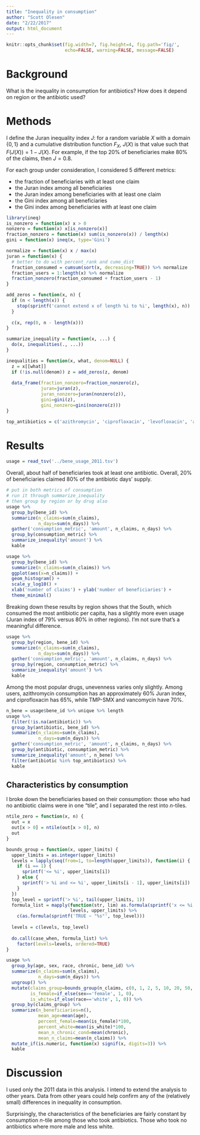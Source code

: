 ```yaml
---
title: "Inequality in consumption"
author: "Scott Olesen"
date: "2/22/2017"
output: html_document
---
```


```r
knitr::opts_chunk$set(fig.width=7, fig.height=4, fig.path='fig/',
                      echo=FALSE, warning=FALSE, message=FALSE)
```

# Background

What is the inequality in consumption for antibiotics? How does it depend on region or the antibiotic used?

# Methods

I define the Juran inequality index $J$: for a random variable $X$ with a domain $\{0, 1\}$ and a cumulative distribution function $F_X$, $J(X)$ is that value such that $F(J(X)) = 1 - J(X)$. For example, if the top 20% of beneficiaries make 80% of the claims, then $J = 0.8$.

For each group under consideration, I considered 5 different metrics:

- the fraction of beneficiaries with at least one claim
- the Juran index among all beneficiaries
- the Juran index among beneficiaries with at least one claim
- the Gini index among all beneficiaries
- the Gini index among beneficiaries with at least one claim

```r
library(ineq)
is_nonzero = function(x) x > 0
nonzero = function(x) x[is_nonzero(x)]
fraction_nonzero = function(x) sum(is_nonzero(x)) / length(x)
gini = function(x) ineq(x, type='Gini')

normalize = function(x) x / max(x)
juran = function(x) {
  # better to do with percent_rank and cume_dist
  fraction_consumed = cumsum(sort(x, decreasing=TRUE)) %>% normalize
  fraction_users = 1:length(x) %>% normalize
  fraction_nonzero(fraction_consumed + fraction_users - 1)
}

add_zeros = function(x, n) {
  if (n < length(x)) {
    stop(sprintf('cannot extend x of length %i to %i', length(x), n))
  }
  
  c(x, rep(0, n - length(x)))
}

summarize_inequality = function(x, ...) {
  do(x, inequalities(., ...))
}

inequalities = function(x, what, denom=NULL) {
  z = x[[what]]
  if (!is.null(denom)) z = add_zeros(z, denom)
  
  data_frame(fraction_nonzero=fraction_nonzero(z),
             juran=juran(z),
             juran_nonzero=juran(nonzero(z)),
             gini=gini(z),
             gini_nonzero=gini(nonzero(z)))
}

top_antibiotics = c('azithromycin', 'ciprofloxacin', 'levofloxacin', 'amoxicillin', 'cephalexin', 'trimethoprim/sulfamethoxazole', 'nitrofurantoin', 'doxycycline')
```

# Results

```r
usage = read_tsv('../bene_usage_2011.tsv')
```

Overall, about half of beneficiaries took at least one antibiotic. Overall, 20% of beneficiaries claimed 80% of the antibiotic days' supply.

```r
# put in both metrics of consumption
# run it through summarize_inequality
# then group by region or by drug also
usage %>%
  group_by(bene_id) %>%
  summarize(n_claims=sum(n_claims),
            n_days=sum(n_days)) %>%
  gather('consumption_metric', 'amount', n_claims, n_days) %>%
  group_by(consumption_metric) %>%
  summarize_inequality('amount') %>%
  kable
```

```r
usage %>%
  group_by(bene_id) %>%
  summarize(n_claims=sum(n_claims)) %>%
  ggplot(aes(x=n_claims)) +
  geom_histogram() +
  scale_y_log10() +
  xlab('number of claims') + ylab('number of beneficiaries') +
  theme_minimal()
```

Breaking down these results by region shows that the South, which consumed the most antibiotic per capita, has a slightly more even usage (Juran index of 79% versus 80% in other regions). I'm not sure that's a meaningful difference.

```r
usage %>% 
  group_by(region, bene_id) %>%
  summarize(n_claims=sum(n_claims),
            n_days=sum(n_days)) %>%
  gather('consumption_metric', 'amount', n_claims, n_days) %>%
  group_by(region, consumption_metric) %>%
  summarize_inequality('amount') %>%
  kable
```

Among the most popular drugs, unevenness varies only slightly. Among users, azithromycin consumption has an approximately 60% Juran index, and ciprofloxacin has 65%, while TMP-SMX and vancomycin have 70%.

```r
n_bene = usage$bene_id %>% unique %>% length
usage %>%
  filter(!is.na(antibiotic)) %>%
  group_by(antibiotic, bene_id) %>%
  summarize(n_claims=sum(n_claims),
            n_days=sum(n_days)) %>%
  gather('consumption_metric', 'amount', n_claims, n_days) %>%
  group_by(antibiotic, consumption_metric) %>%
  summarize_inequality('amount', n_bene) %>%
  filter(antibiotic %in% top_antibiotics) %>%
  kable
```

## Characteristics by consumption

I broke down the beneficiaries based on their consumption: those who had no antibiotic claims were in one "tile", and I separated the rest into $n$-tiles.

```r
ntile_zero = function(x, n) {
  out = x
  out[x > 0] = ntile(out[x > 0], n)
  out
}

bounds_group = function(x, upper_limits) {
  upper_limits = as.integer(upper_limits)
  levels = lapply(seq(from=1, to=length(upper_limits)), function(i) {
    if (i == 1) {
      sprintf('<= %i', upper_limits[i])
    } else {
      sprintf('> %i and <= %i', upper_limits[i - 1], upper_limits[i])
    }
  })
  top_level = sprintf('> %i', tail(upper_limits, 1))
  formula_list = mapply(function(str, lim) as.formula(sprintf('x <= %i ~ "%s"', lim, str)),
                        levels, upper_limits) %>%
    c(as.formula(sprintf('TRUE ~ "%s"', top_level)))
  
  levels = c(levels, top_level)
  
  do.call(case_when, formula_list) %>%
    factor(levels=levels, ordered=TRUE)
}

usage %>%
  group_by(age, sex, race, chronic, bene_id) %>%
  summarize(n_claims=sum(n_claims),
            n_days=sum(n_days)) %>%
  ungroup() %>% 
  mutate(claims_group=bounds_group(n_claims, c(0, 1, 2, 5, 10, 20, 50, 100)),
         is_female=if_else(sex=='female', 1, 0),
         is_white=if_else(race=='white', 1, 0)) %>%
  group_by(claims_group) %>%
  summarize(n_beneficiaries=n(),
            mean_age=mean(age),
            percent_female=mean(is_female)*100,
            percent_white=mean(is_white)*100,
            mean_n_chronic_cond=mean(chronic),
            mean_n_claims=mean(n_claims)) %>%
  mutate_if(is.numeric, function(x) signif(x, digits=3)) %>% 
  kable
```

# Discussion

I used only the 2011 data in this analysis. I intend to extend the analysis to other years. Data from other years could help confirm any of the (relatively small) differences in inequality in consumption.

Surprisingly, the characteristics of the beneficiaries are fairly constant by consumption $n$-tile among those who took antibiotics. Those who took no antibiotics where more male and less white.